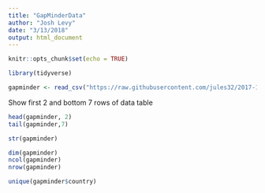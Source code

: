 ```yaml
---
title: "GapMinderData"
author: "Josh Levy"
date: "3/13/2018"
output: html_document
---
```


```r
knitr::opts_chunk$set(echo = TRUE)
```

```r
library(tidyverse)
```

```r
gapminder <- read_csv("https://raw.githubusercontent.com/jules32/2017-11-30-MBARI/gh-pages/data/gapminder.csv")
```

Show first 2 and bottom 7 rows of data table
```r
head(gapminder, 2)
tail(gapminder,7)
```

```r
str(gapminder)
```

```r
dim(gapminder)
ncol(gapminder)
nrow(gapminder)
```

```r
unique(gapminder$country)
```

